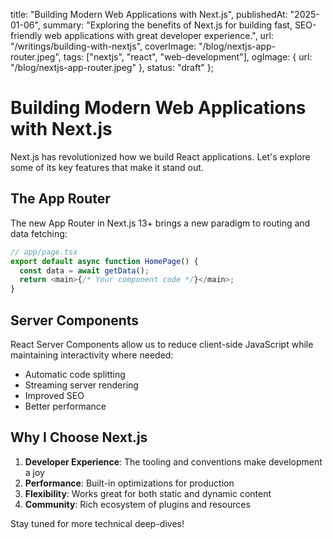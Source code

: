   title: "Building Modern Web Applications with Next.js",
  publishedAt: "2025-01-06",
  summary: "Exploring the benefits of Next.js for building fast, SEO-friendly web applications with great developer experience.",
  url: "/writings/building-with-nextjs",
  coverImage: "/blog/nextjs-app-router.jpeg",
  tags: ["nextjs", "react", "web-development"],
  ogImage: {
    url: "/blog/nextjs-app-router.jpeg"
  },
  status: "draft"
};

# Building Modern Web Applications with Next.js

Next.js has revolutionized how we build React applications. Let's explore some of its key features that make it stand out.

## The App Router

<Cool />
<Playground />
The new App Router in Next.js 13+ brings a new paradigm to routing and data fetching:

```typescript
// app/page.tsx
export default async function HomePage() {
  const data = await getData();
  return <main>{/* Your component code */}</main>;
}
```

## Server Components

React Server Components allow us to reduce client-side JavaScript while maintaining interactivity where needed:

- Automatic code splitting
- Streaming server rendering
- Improved SEO
- Better performance

## Why I Choose Next.js

1. **Developer Experience**: The tooling and conventions make development a joy
2. **Performance**: Built-in optimizations for production
3. **Flexibility**: Works great for both static and dynamic content
4. **Community**: Rich ecosystem of plugins and resources

Stay tuned for more technical deep-dives! 